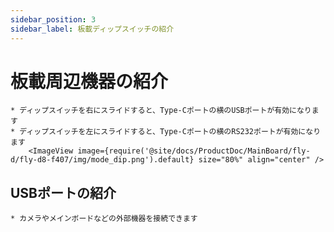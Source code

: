 ```yaml
---
sidebar_position: 3
sidebar_label: 板載ディップスイッチの紹介
---
```






# 板載周辺機器の紹介

    * ディップスイッチを右にスライドすると、Type-Cポートの横のUSBポートが有効になります
    * ディップスイッチを左にスライドすると、Type-Cポートの横のRS232ポートが有効になります
        <ImageView image={require('@site/docs/ProductDoc/MainBoard/fly-d/fly-d8-f407/img/mode_dip.png').default} size="80%" align="center" />

## USBポートの紹介
    
    * カメラやメインボードなどの外部機器を接続できます
